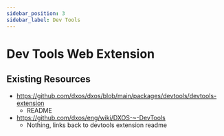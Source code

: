 ```yaml
---
sidebar_position: 3
sidebar_label: Dev Tools
---
```


# Dev Tools Web Extension

## Existing Resources

- https://github.com/dxos/dxos/blob/main/packages/devtools/devtools-extension
  - README
- https://github.com/dxos/eng/wiki/DXOS-~-DevTools
  - Nothing, links back to devtools extension readme
